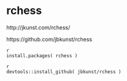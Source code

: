 
# rchess 




http://jkunst.com/rchess/

https://github.com/jbkunst/rchess



```
{r eval=FALSE, include=FALSE, echo=TRUE}
install.packages( rchess )
```

```
{r eval=FALSE, include=FALSE, echo=TRUE}
devtools::install_github( jbkunst/rchess )
```

